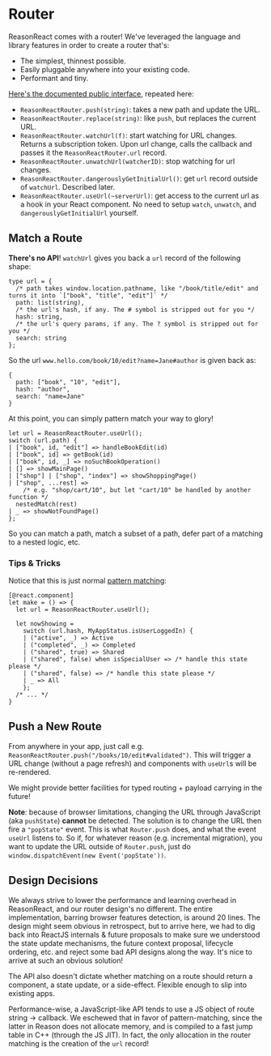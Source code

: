 
# Router

ReasonReact comes with a router! We've leveraged the language and library features in order to create a router that's:

- The simplest, thinnest possible.
- Easily pluggable anywhere into your existing code.
- Performant and tiny.

[Here's the documented public interface](https://github.com/reasonml/reason-react/blob/master/src/ReasonReactRouter.rei), repeated here:

- `ReasonReactRouter.push(string)`: takes a new path and update the URL.
- `ReasonReactRouter.replace(string)`: like `push`, but replaces the current URL.
- `ReasonReactRouter.watchUrl(f)`: start watching for URL changes. Returns a subscription token. Upon url change, calls the callback and passes it the `ReasonReactRouter.url` record.
- `ReasonReactRouter.unwatchUrl(watcherID)`: stop watching for url changes.
- `ReasonReactRouter.dangerouslyGetInitialUrl()`: get `url` record outside of `watchUrl`. Described later.
- `ReasonReactRouter.useUrl(~serverUrl)`: get access to the current url as a hook in your React component. No need to setup `watch`, `unwatch`, and `dangerouslyGetInitialUrl` yourself.

## Match a Route

**There's no API**! `watchUrl` gives you back a `url` record of the following shape:

```reason
type url = {
  /* path takes window.location.pathname, like "/book/title/edit" and turns it into `["book", "title", "edit"]` */
  path: list(string),
  /* the url's hash, if any. The # symbol is stripped out for you */
  hash: string,
  /* the url's query params, if any. The ? symbol is stripped out for you */
  search: string
};
```

So the url `www.hello.com/book/10/edit?name=Jane#author` is given back as:

```reason
{
  path: ["book", "10", "edit"],
  hash: "author",
  search: "name=Jane"
}
```

At this point, you can simply pattern match your way to glory!

```reason
let url = ReasonReactRouter.useUrl();
switch (url.path) {
| ["book", id, "edit"] => handleBookEdit(id)
| ["book", id] => getBook(id)
| ["book", id, _] => noSuchBookOperation()
| [] => showMainPage()
| ["shop"] | ["shop", "index"] => showShoppingPage()
| ["shop", ...rest] =>
    /* e.g. "shop/cart/10", but let "cart/10" be handled by another function */
  nestedMatch(rest)
| _ => showNotFoundPage()
};
```

So you can match a path, match a subset of a path, defer part of a matching to a nested logic, etc.

### Tips & Tricks

Notice that this is just normal [pattern matching](/docs/manual/latest/pattern-matching):

```reason
[@react.component]
let make = () => {
  let url = ReasonReactRouter.useUrl();

  let nowShowing =
    switch (url.hash, MyAppStatus.isUserLoggedIn) {
    | ("active", _) => Active
    | ("completed", _) => Completed
    | ("shared", true) => Shared
    | ("shared", false) when isSpecialUser => /* handle this state please */
    | ("shared", false) => /* handle this state please */
    | _ => All
    };
  /* ... */
}
```

## Push a New Route

From anywhere in your app, just call e.g. `ReasonReactRouter.push("/books/10/edit#validated")`. This will trigger a URL change (without a page refresh) and components with `useUrl`s will be re-rendered.

We might provide better facilities for typed routing + payload carrying in the future!

**Note**: because of browser limitations, changing the URL through JavaScript (aka `pushState`) **cannot** be detected. The solution is to change the URL then fire a `"popState"` event. This is what `Router.push` does, and what the event `useUrl` listens to. So if, for whatever reason (e.g. incremental migration), you want to update the URL outside of `Router.push`, just do `window.dispatchEvent(new Event('popState'))`.

## Design Decisions

We always strive to lower the performance and learning overhead in ReasonReact, and our router design's no different. The entire implementation, barring browser features detection, is around 20 lines. The design might seem obvious in retrospect, but to arrive here, we had to dig back into ReactJS internals & future proposals to make sure we understood the state update mechanisms, the future context proposal, lifecycle ordering, etc. and reject some bad API designs along the way. It's nice to arrive at such an obvious solution!

The API also doesn't dictate whether matching on a route should return a component, a state update, or a side-effect. Flexible enough to slip into existing apps.

Performance-wise, a JavaScript-like API tends to use a JS object of route string -> callback. We eschewed that in favor of pattern-matching, since the latter in Reason does not allocate memory, and is compiled to a fast jump table in C++ (through the JS JIT). In fact, the only allocation in the router matching is the creation of the `url` record!
